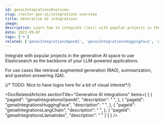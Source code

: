 ```yaml
---
id: genaiIntegrationsOverview
slug: /vector-gen-ai/integrations-overview
title: Generative AI integrations
image:
description: Learn how to integrate ((es)) with popular projects in the generative AI space.
date: 2023-09-07
tags: ['n']
related: ['genaiIntegrationsOpenAI', 'genaiIntegrationsHuggingFace', 'genaiIntegrationsLlamaIndex', 'genaiIntegrationsLangChain']
---
```


Integrate with popular projects in the generative AI space to use Elasticsearch as the backbone of your LLM-powered applications.

For use cases like retrieval augmented generation (RAG), summarization, and question answering (QA).

{/* TODO: Nice to have logos here for a bit of visual interest*/}

<DocRelatedArticles
  sectionTitle="Generative AI integrations"
  items={
    [
      {
        "pageId": "genaiIntegrationsOpenAI",
        "description": " ",
      },
      {
        "pageId": "genaiIntegrationsHuggingFace",
        "description": " ",
      },
      {
        "pageId": "genaiIntegrationsLangChain",
        "description": " ",
      },
      {
        "pageId": "genaiIntegrationsLlamaIndex",
        "description": " "
        }
    ]
  }
/>
